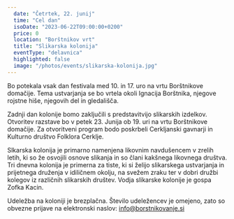```yaml
---
  date: "Četrtek, 22. junij"
  time: "Cel dan"
  isoDate: "2023-06-22T09:00:00+0200"
  price: 0
  location: "Borštnikov vrt"
  title: "Slikarska kolonija"
  eventType: "delavnica"
  highlighted: false
  image: "/photos/events/slikarska-kolonija.jpg"
---
```


Bo potekala vsak dan festivala med 10. in 17. uro na vrtu Borštnikove domačije. Tema ustvarjanja se
bo vrtela okoli Ignacija Borštnika, njegove rojstne hiše, njegovih del in gledališča.

Zadnji dan kolonije bomo zaključili s predstavitvijo slikarskih izdelkov. Otvoritev razstave bo v petek
23. Junija ob 19. uri na vrtu Borštnikove domačije. Za otvoritveni program bodo poskrbeli Cerkljanski
gavnarji in Kulturno društvo Folklora Cerklje.

Slkarska kolonija je primarno namenjena likovnim navdušencem v zrelih letih, ki so že osvojili osnove
slikanja in so člani kakšnega likovnega društva. Tri dnevna kolonija je primerna za tiste, ki si želijo
slikarskega ustvarjanja in prijetnega druženja v idiličnem okolju, na svežem zraku ter v dobri družbi
kolegov iz različnih slikarskih društev. Vodja slikarske kolonije je gospa Zofka Kacin.

Udeležba na koloniji je brezplačna. Število udeležencev je omejeno, zato so obvezne prijave na
elektronski naslov: info@borstnikovanje.si